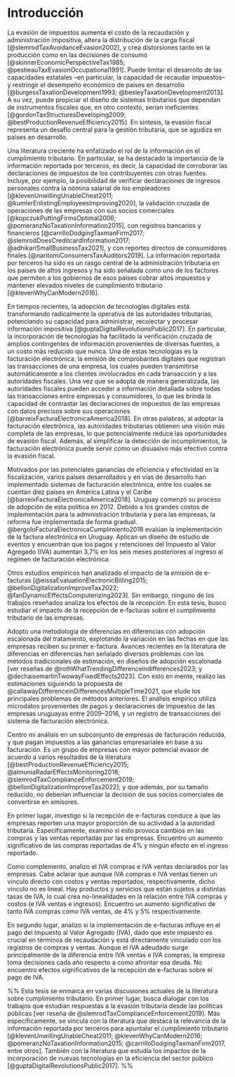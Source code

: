# Introducción {#sec-intro}

La evasión de impuestos aumenta el costo de la recaudación y administración impositiva, altera la distribución de la carga fiscal [@slemrodTaxAvoidanceEvasion2002], y crea distorsiones tanto en la producción como en las decisiones de consumo [@skinnerEconomicPerspectiveTax1985; @pestieauTaxEvasionOccupational1991]. Puede limitar el desarrollo de las capacidades estatales –en particular, la capacidad de recaudar impuestos– y restringir el desempeño económico de países en desarrollo [@burgessTaxationDevelopment1993; @besleyTaxationDevelopment2013]. A su vez, puede propiciar el diseño de sistemas tributarios que dependan de instrumentos fiscales que, en otro contexto, serían ineficientes [@gordonTaxStructuresDeveloping2009; @bestProductionRevenueEfficiency2015]. En síntesis, la evasión fiscal representa un desafío central para la gestión tributaria, que se agudiza en países en desarrollo.

Una literatura creciente ha enfatizado el rol de la información en el cumplimiento tributario. En particular, se ha destacado la importancia de la información reportada por terceros, es decir, la capacidad de corroborar las declaraciones de impuestos de los contribuyentes con otras fuentes. Incluye, por ejemplo, la posibilidad de verificar declaraciones de ingresos personales contra la nómina salarial de los empleadores [@klevenUnwillingUnableCheat2011; @kumlerEnlistingEmployeesImproving2020], la validación cruzada de operaciones de las empresas con sus socios comerciales [@kopczukPuttingFirmsOptimal2006; @pomeranzNoTaxationInformation2015], con registros bancarios y financieros [@carrilloDodgingTaxmanFirm2017; @slemrodDoesCreditcardInformation2017; @adhikariSmallBusinessTax2021], y con reportes directos de consumidores finales [@naritomiConsumersTaxAuditors2019].  La información reportada por terceros ha sido es un rasgo central de la administración tributaria en los países de altos ingresos y ha sido señalada como uno de los factores que permiten a los gobiernos de esos países cobrar altos impuestos y mantener elevados niveles de cumplimiento tributario [@klevenWhyCanModern2016]. 

En tiempos recientes, la adopción de tecnologías digitales está transformando radicalmente la operativa de las autoridades tributarias, potenciando su capacidad para administrar, recolectar y procesar información impositiva [@guptaDigitalRevolutionsPublic2017]. En particular, la incorporación de tecnologías ha facilitado la verificación cruzada de amplios contingentes de información provenientes de diversas fuentes, a un costo más reducido que nunca. Una de estas tecnologías es la facturación electrónica: la emisión de comprobantes digitales que registran las transacciones de una empresa, los cuales pueden transmitirse automáticamente a los clientes involucrados en cada transacción y a las autoridades fiscales. Una vez que se adopta de manera generalizada, las autoridades fiscales pueden acceder a información detallada sobre todas las transacciones entre empresas y consumidores, lo que les brinda la capacidad de contrastar las declaraciones de impuestos de las empresas con datos precisos sobre sus operaciones [@barreixFacturaElectronicaAmerica2018]. En otras palabras, al adoptar la facturación electrónica, las autoridades tributarias obtienen una visión más completa de las empresas, lo que potencialmente reduce las oportunidades de evasión fiscal. Además, al simplificar la detección de incumplimientos, la facturación electrónica puede servir como un disuasivo más efectivo contra la evasión fiscal.

Motivados por las potenciales ganancias de eficiencia y efectividad en la fiscalización, varios países desarrollados y en vías de desarrollo han implementado sistemas de facturación electrónica, entre los cuales se cuentan diez países en América Latina y el Caribe [@barreixFacturaElectronicaAmerica2018]. Uruguay comenzó su proceso de adopción de esta política en 2012. Debido a los grandes costos de implementación para la administración tributaria y para las empresas, la reforma fue implementada de forma gradual. @bergoloFacturaElectronicaCumplimiento2018 evalúan la implementación de la factura electrónica en Uruguay. Aplican un diseño de estudio de eventos y encuentran que los pagos y retenciones del Impuesto al Valor Agregado (IVA) aumentan 3,7% en los seis meses posteriores al ingreso al régimen de facturación electrónica.

Otros estudios empíricos han analizado el impacto de la *emisión* de e-facturas [@eissaEvaluationElectronicBilling2015; @bellonDigitalizationImproveTax2022; @fanDynamicEffectsComputerizing2023]. Sin embargo, ninguno de los trabajos reseñados analiza los efectos de la *recepción*. En esta tesis, busco estudiar el impacto de la recepción de e-facturas sobre el cumplimiento tributario de las empresas. 

Adopto una metodología de diferencias en diferencias con adopción escalonada del tratamiento, explotando la variación en las fechas en que las empresas reciben su primer e-factura. Avances recientes en la literatura de diferencias en diferencias han señalado diversos problemas con los métodos tradicionales de estimación, en diseños de adopción escalonada [ver reseñas de @rothWhatTrendingDifferenceindifferences2023; y @dechaisemartinTwowayFixedEffects2023]. Con esto en mente, realizo las estimaciones siguiendo la propuesta de @callawayDifferenceinDifferencesMultipleTime2021, que elude los principales problemas de métodos anteriores. El análisis empírico utiliza microdatos provenientes de pagos y declaraciones de impuestos de las empresas uruguayas entre 2009–2016, y un registro de transacciones del sistema de facturación electrónica.

Centro mi análisis en un subconjunto de empresas de facturación reducida, y que pagan impuestos a las ganancias empresariales en base a su facturación. Es un grupo de empresas con mayor potencial evasor de acuerdo a varios resultados de la literatura [@bestProductionRevenueEfficiency2015; @almuniaRadarEffectsMonitoring2018; @slemrodTaxComplianceEnforcement2019; @bellonDigitalizationImproveTax2022]; y que además, por su tamaño reducido, no deberían influenciar la decisión de sus socios comerciales de convertirse en emisores.

En primer lugar, investigo si la recepción de e-facturas conduce a que las empresas reporten una mayor proporción de su actividad a la autoridad tributaria. Específicamente, examino si esto provoca cambios en las compras y las ventas reportadas por las empresas. Encuentro un aumento significativo de las compras reportadas de 4% y ningún efecto en el ingreso reportado.

Como complemento, analizo el IVA compras e IVA ventas declarados por las empresas. Cabe aclarar que aunque IVA compras e IVA ventas tienen un vínculo directo con costos y ventas reportados, respectivamente, dicho vínculo no es lineal. Hay productos y servicios que están sujetos a distintas tasas de IVA, lo cual crea no-linealidades en la relación
entre IVA compras y costos (e IVA ventas e ingresos). Encuentro un aumento significativo de tanto IVA compras como IVA ventas, de 4% y 5% respectivamente.

En segundo lugar, analizo si la implementación de e-facturas influye en el pago del Impuesto al Valor Agregado (IVA), dado que este impuesto es crucial en términos de recaudación y está directamente vinculado con los registros de compras y ventas. Aunque el IVA adeudado surge principalmente de la diferencia entre IVA ventas e IVA compras, la empresa toma decisiones cada año respecto a como afrontar esa deuda. No encuentro efectos significativos de la recepción de e-facturas sobre el pago de IVA. 

%% Esta tesis se enmarca en varias discusiones actuales de la literatura sobre cumplimiento tributario. En primer lugar, busca dialogar con los trabajos que estudian respuestas a la evasión tributaria desde las políticas públicas [ver reseña de @slemrodTaxComplianceEnforcement2019]. Más específicamente, se vincula con la literatura que destaca la relevancia de la información reportada por terceros para apuntalar el cumplimiento tributario [@klevenUnwillingUnableCheat2011; @klevenWhyCanModern2016; @pomeranzNoTaxationInformation2015; @carrilloDodgingTaxmanFirm2017, entre otros]. También con la literatura que estudia los impactos de la incorporación de nuevas tecnologías en la eficiencia del sector público [@guptaDigitalRevolutionsPublic2017]. %%
